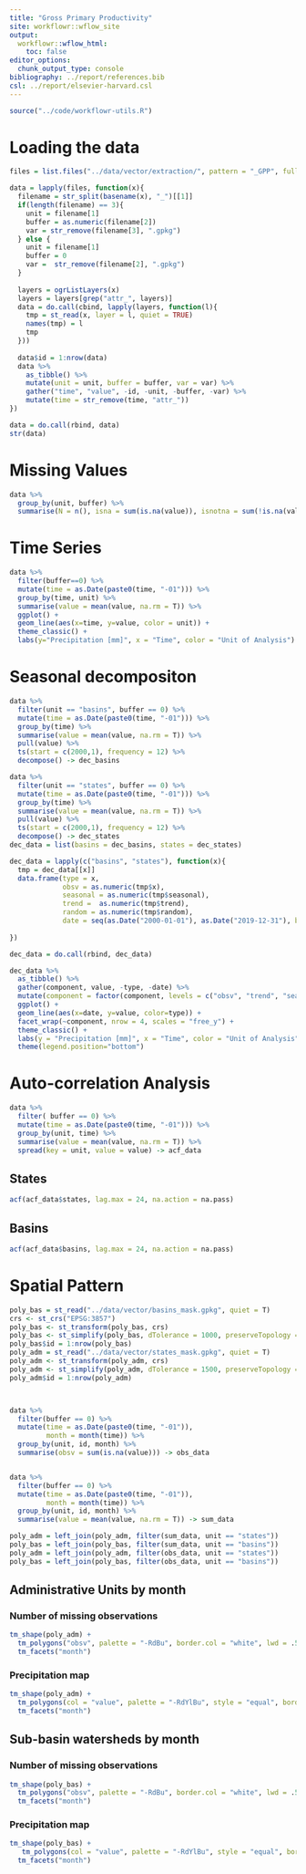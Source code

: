 ```yaml
---
title: "Gross Primary Productivity"
site: workflowr::wflow_site
output:
  workflowr::wflow_html:
    toc: false
editor_options:
  chunk_output_type: console
bibliography: ../report/references.bib
csl: ../report/elsevier-harvard.csl
---
```


```r
source("../code/workflowr-utils.R")
```

# Loading the data

```r
files = list.files("../data/vector/extraction/", pattern = "_GPP", full.names = T)

data = lapply(files, function(x){
  filename = str_split(basename(x), "_")[[1]]
  if(length(filename) == 3){
    unit = filename[1]
    buffer = as.numeric(filename[2])
    var = str_remove(filename[3], ".gpkg")
  } else {
    unit = filename[1]
    buffer = 0
    var =  str_remove(filename[2], ".gpkg")
  }
  
  layers = ogrListLayers(x)
  layers = layers[grep("attr_", layers)]
  data = do.call(cbind, lapply(layers, function(l){
    tmp = st_read(x, layer = l, quiet = TRUE)
    names(tmp) = l
    tmp
  }))
  
  data$id = 1:nrow(data)
  data %>%
    as_tibble() %>%
    mutate(unit = unit, buffer = buffer, var = var) %>%
    gather("time", "value", -id, -unit, -buffer, -var) %>%
    mutate(time = str_remove(time, "attr_"))
})

data = do.call(rbind, data)
str(data)
```

# Missing Values


```r
data %>%
  group_by(unit, buffer) %>%
  summarise(N = n(), isna = sum(is.na(value)), isnotna = sum(!is.na(value)), perc = sum(is.na(value)) / n() * 100)
```

# Time Series

```r
data %>%
  filter(buffer==0) %>%
  mutate(time = as.Date(paste0(time, "-01"))) %>%
  group_by(time, unit) %>%
  summarise(value = mean(value, na.rm = T)) %>%
  ggplot() +
  geom_line(aes(x=time, y=value, color = unit)) +
  theme_classic() +
  labs(y="Precipitation [mm]", x = "Time", color = "Unit of Analysis")

```

# Seasonal decompositon

```r
data %>%
  filter(unit == "basins", buffer == 0) %>%
  mutate(time = as.Date(paste0(time, "-01"))) %>%
  group_by(time) %>%
  summarise(value = mean(value, na.rm = T)) %>% 
  pull(value) %>%
  ts(start = c(2000,1), frequency = 12) %>%
  decompose() -> dec_basins

data %>%
  filter(unit == "states", buffer == 0) %>%
  mutate(time = as.Date(paste0(time, "-01"))) %>%
  group_by(time) %>%
  summarise(value = mean(value, na.rm = T)) %>% 
  pull(value) %>%
  ts(start = c(2000,1), frequency = 12) %>%
  decompose() -> dec_states
dec_data = list(basins = dec_basins, states = dec_states)

dec_data = lapply(c("basins", "states"), function(x){
  tmp = dec_data[[x]]
  data.frame(type = x,
             obsv = as.numeric(tmp$x),
             seasonal = as.numeric(tmp$seasonal),
             trend =  as.numeric(tmp$trend),
             random = as.numeric(tmp$random),
             date = seq(as.Date("2000-01-01"), as.Date("2019-12-31"), by = "month"))
  
})

dec_data = do.call(rbind, dec_data)

dec_data %>%
  as_tibble() %>%
  gather(component, value, -type, -date) %>%
  mutate(component = factor(component, levels = c("obsv", "trend", "seasonal", "random"))) %>%
  ggplot() +
  geom_line(aes(x=date, y=value, color=type)) +
  facet_wrap(~component, nrow = 4, scales = "free_y") +
  theme_classic() +
  labs(y = "Precipitation [mm]", x = "Time", color = "Unit of Analysis") +
  theme(legend.position="bottom")
```

# Auto-correlation Analysis

```r
data %>%
  filter( buffer == 0) %>%
  mutate(time = as.Date(paste0(time, "-01"))) %>%
  group_by(unit, time) %>%
  summarise(value = mean(value, na.rm = T)) %>%
  spread(key = unit, value = value) -> acf_data
```

## States

```r
acf(acf_data$states, lag.max = 24, na.action = na.pass)
```

## Basins

```r
acf(acf_data$basins, lag.max = 24, na.action = na.pass)
```

# Spatial Pattern

```r
poly_bas = st_read("../data/vector/basins_mask.gpkg", quiet = T)
crs <- st_crs("EPSG:3857")
poly_bas <- st_transform(poly_bas, crs)
poly_bas <- st_simplify(poly_bas, dTolerance = 1000, preserveTopology = T)
poly_bas$id = 1:nrow(poly_bas)
poly_adm = st_read("../data/vector/states_mask.gpkg", quiet = T)
poly_adm <- st_transform(poly_adm, crs)
poly_adm <- st_simplify(poly_adm, dTolerance = 1500, preserveTopology = T)
poly_adm$id = 1:nrow(poly_adm)



data %>%
  filter(buffer == 0) %>%
  mutate(time = as.Date(paste0(time, "-01")),
         month = month(time)) %>%
  group_by(unit, id, month) %>%
  summarise(obsv = sum(is.na(value))) -> obs_data


data %>%
  filter(buffer == 0) %>%
  mutate(time = as.Date(paste0(time, "-01")),
         month = month(time)) %>%
  group_by(unit, id, month) %>%
  summarise(value = mean(value, na.rm = T)) -> sum_data

poly_adm = left_join(poly_adm, filter(sum_data, unit == "states"))
poly_bas = left_join(poly_bas, filter(sum_data, unit == "basins"))
poly_adm = left_join(poly_adm, filter(obs_data, unit == "states"))
poly_bas = left_join(poly_bas, filter(obs_data, unit == "basins"))

```

## Administrative Units by month

### Number of missing observations

```r
tm_shape(poly_adm) +
  tm_polygons("obsv", palette = "-RdBu", border.col = "white", lwd = .5) +
  tm_facets("month")
```
### Precipitation map

```r
tm_shape(poly_adm) +
  tm_polygons(col = "value", palette = "-RdYlBu", style = "equal", border.col = "white", lwd = .5) +
  tm_facets("month")
```

## Sub-basin watersheds by month

### Number of missing observations

```r
tm_shape(poly_bas) +
  tm_polygons("obsv", palette = "-RdBu", border.col = "white", lwd = .5) +
  tm_facets("month")
```

### Precipitation map

```r
tm_shape(poly_bas) +
   tm_polygons(col = "value", palette = "-RdYlBu", style = "equal", border.col = "white", lwd = .5) +
  tm_facets("month")
```






